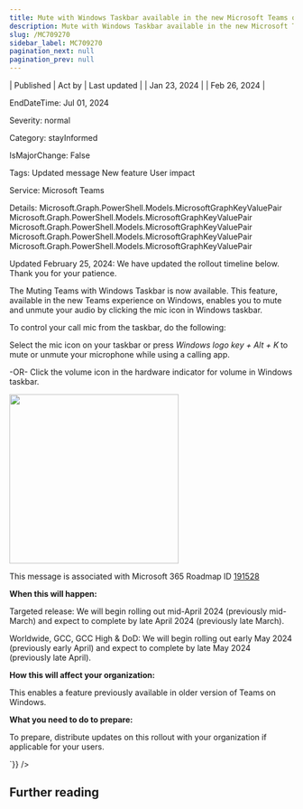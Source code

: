 ```yaml
---
title: Mute with Windows Taskbar available in the new Microsoft Teams on Windows
description: Mute with Windows Taskbar available in the new Microsoft Teams on Windows
slug: /MC709270
sidebar_label: MC709270
pagination_next: null
pagination_prev: null
---
```



| Published | Act by | Last updated |
| Jan 23, 2024 |  | Feb 26, 2024 |

EndDateTime: Jul 01, 2024

Severity: normal

Category: stayInformed

IsMajorChange: False

Tags: Updated message New feature User impact

Service: Microsoft Teams

Details: Microsoft.Graph.PowerShell.Models.MicrosoftGraphKeyValuePair Microsoft.Graph.PowerShell.Models.MicrosoftGraphKeyValuePair Microsoft.Graph.PowerShell.Models.MicrosoftGraphKeyValuePair Microsoft.Graph.PowerShell.Models.MicrosoftGraphKeyValuePair Microsoft.Graph.PowerShell.Models.MicrosoftGraphKeyValuePair

<div dangerouslySetInnerHTML={{__html:`
<p style="">Updated February 25, 2024: We have updated the rollout timeline below. Thank you for your patience.</p><p style="">The Muting Teams with Windows Taskbar is now available. This feature, available in the new Teams experience on Windows, enables you to mute and unmute your audio by clicking the mic icon in Windows taskbar.<br></p><p>To control your call mic from the taskbar, do the following:</p><p>Select the mic icon on your taskbar or press <i>Windows logo key + Alt + K</i><b> </b>to mute or unmute your microphone while using a calling app.</p><p>-OR- Click the volume icon in the hardware indicator for volume in Windows taskbar.</p><p><img src="https://img-prod-cms-rt-microsoft-com.akamaized.net/cms/api/am/imageFileData/RW1h608?ver=877a" style="width: 300px;"><br></p>
<p>This message is associated with Microsoft 365 Roadmap ID <a href="https://www.microsoft.com/microsoft-365/roadmap?filters=&amp;searchterms=191528" target="_blank">191528</a></p>
<p><b>When this will happen:</b></p><p>Targeted release: We will begin rolling out mid-April 2024 (previously mid-March) and expect to complete by late April 2024 (previously late March).</p><p>Worldwide, GCC, GCC High &amp; DoD: We will begin rolling out early May 2024 (previously early April) and expect to complete by late May 2024 (previously late April).</p><p><b>How this will affect your organization:</b></p><p>This enables a feature previously available in older version of Teams on Windows.</p><p><b>What you need to do to prepare:</b></p><p>To prepare, distribute updates on this rollout with your organization if applicable for your users.</p>
`}} />

## Further reading
